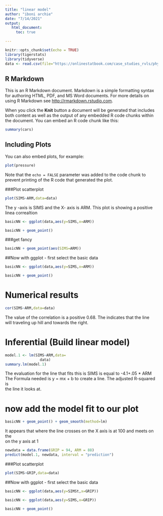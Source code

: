 ```yaml
---
title: "linear model"
author: "iboni archie"
date: "7/14/2021"
output: 
   html_document:
     toc: true
     
---
```


```r
knitr::opts_chunk$set(echo = TRUE)
library(tigerstats)
library(tidyverse)
data <- read.csv(file="https://onlinestatbook.com/case_studies_rvls/physical_strength/data.txt",sep="",header=TRUE)  
```

## R Markdown

This is an R Markdown document. Markdown is a simple formatting syntax for authoring HTML, PDF, and MS Word documents. For more details on using R Markdown see <http://rmarkdown.rstudio.com>.

When you click the **Knit** button a document will be generated that includes both content as well as the output of any embedded R code chunks within the document. You can embed an R code chunk like this:

```r
summary(cars)
```

## Including Plots

You can also embed plots, for example:

```r
plot(pressure)
```

Note that the `echo = FALSE` parameter was added to the code chunk to prevent printing of the R code that generated the plot.

###Plot scatterplot

```r
plot(SIMS~ARM,data=data)
```

The y -axis is SIMS and the X- axis is ARM. This plot is showing a positive  
linea correaltion   

```r
basicNN <- ggplot(data,aes(y=SIMS,x=ARM))
```











```r
basicNN + geom_point()
```
  
  
###get fancy  


```r
basicNN + geom_point(aes(SIMS=ARM)) 
```




##Now with ggplot - first select the basic data

```r
basicNN <- ggplot(data,aes(y=SIMS,x=ARM))
```


```r
basicNN + geom_point()
```





# Numerical results

```r
cor(SIMS~ARM,data=data)
```

The value of the correlation is a positive 0.68. The indicates that the line  
will traveling up hill and towards the right.  


# Inferential  (Build linear model)
  
```r
model.1 <- lm(SIMS~ARM,data=
                data)
summary.lm(model.1)
```

The evaluation for the line that fits this is SIMS is equal to -4.1+.05 * ARM  
The Formula needed is y = mx + b to create a line. The adjusted R-squared is  
the line it looks at.  


# now add the model fit to our plot
  
```r
basicNN + geom_point() + geom_smooth(method=lm)
``` 

It appears that where the line crosses on the X axis is at 100 and meets on the  
on the y axis at 1  



```r
newdata = data.frame(GRIP = 94, ARM = 88)
predict(model.1, newdata, interval = "prediction")
```


###Plot scatterplot

```r
plot(SIMS~GRIP,data=data)
```

##Now with ggplot - first select the basic data

```r
basicNN <- ggplot(data,aes(y=SIMSt,x=GRIP))
```
```r
basicNN <- ggplot(data,aes(y=SIMS,x=GRIP))
```


```r
basicNN + geom_point()
```











































